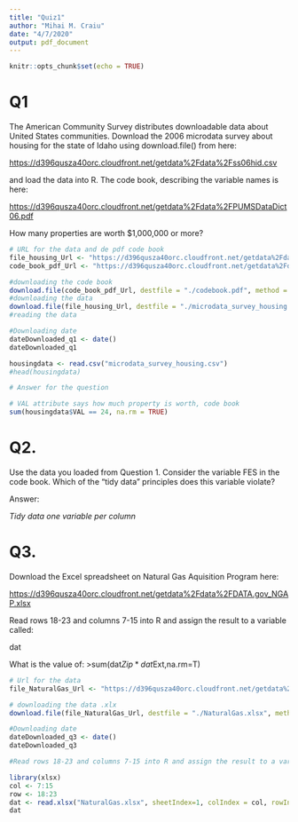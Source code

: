 ```yaml
---
title: "Quiz1"
author: "Mihai M. Craiu"
date: "4/7/2020"
output: pdf_document
---
```


```r
knitr::opts_chunk$set(echo = TRUE)
```


# Q1 

The American Community Survey distributes downloadable data about United States communities. Download the 2006 microdata survey about housing for the state of Idaho using download.file() from here:

[https://d396qusza40orc.cloudfront.net/getdata%2Fdata%2Fss06hid.csv](https://d396qusza40orc.cloudfront.net/getdata%2Fdata%2Fss06hid.csv)

and load the data into R. The code book, describing the variable names is here:

[https://d396qusza40orc.cloudfront.net/getdata%2Fdata%2FPUMSDataDict06.pdf](https://d396qusza40orc.cloudfront.net/getdata%2Fdata%2FPUMSDataDict06.pdf)

How many properties are worth $1,000,000 or more?

```R
# URL for the data and de pdf code book
file_housing_Url <- "https://d396qusza40orc.cloudfront.net/getdata%2Fdata%2Fss06hid.csv"
code_book_pdf_Url <- "https://d396qusza40orc.cloudfront.net/getdata%2Fdata%2FPUMSDataDict06.pdf"

#downloading the code book
download.file(code_book_pdf_Url, destfile = "./codebook.pdf", method = "curl")
#downloading the data
download.file(file_housing_Url, destfile = "./microdata_survey_housing.csv")
#reading the data

#Downloading date
dateDownloaded_q1 <- date()
dateDownloaded_q1

housingdata <- read.csv("microdata_survey_housing.csv")
#head(housingdata)

# Answer for the question

# VAL attribute says how much property is worth, code book
sum(housingdata$VAL == 24, na.rm = TRUE)

```
 

# Q2.

Use the data you loaded from Question 1. Consider the variable FES in the code book. Which of the "tidy data" principles does this variable violate?

Answer:

*Tidy data one variable per column*

# Q3.
Download the Excel spreadsheet on Natural Gas Aquisition Program here:

[https://d396qusza40orc.cloudfront.net/getdata%2Fdata%2FDATA.gov_NGAP.xlsx](https://d396qusza40orc.cloudfront.net/getdata%2Fdata%2FDATA.gov_NGAP.xlsx)

Read rows 18-23 and columns 7-15 into R and assign the result to a variable called:

dat

What is the value of:
>sum(dat$Zip*dat$Ext,na.rm=T)

```R
# Url for the data
file_NaturalGas_Url <- "https://d396qusza40orc.cloudfront.net/getdata%2Fdata%2FDATA.gov_NGAP.xlsx"

# downloading the data .xlx
download.file(file_NaturalGas_Url, destfile = "./NaturalGas.xlsx", method = "curl")

#Downloading date
dateDownloaded_q3 <- date()
dateDownloaded_q3

#Read rows 18-23 and columns 7-15 into R and assign the result to a variable called: dat

library(xlsx)
col <- 7:15
row <- 18:23
dat <- read.xlsx("NaturalGas.xlsx", sheetIndex=1, colIndex = col, rowIndex = row)
dat
```









